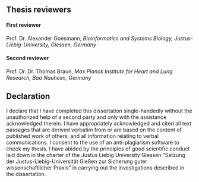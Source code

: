 ## Thesis reviewers {-}

#### First reviewer
Prof. Dr. Alexander Goesmann, *Bioinformatics and Systems Biology, Justus-Liebig-University, Giessen, Germany*

#### Second reviewer
Prof. Dr. Dr. Thomas Braun, *Max Planck Institute for Heart and Lung Research, Bad Nauheim, Germany*

## Declaration {-}

I declare that I have completed this dissertation single-handedly without the unauthorized help of a second party and only with the assistance acknowledged therein. I have appropriately acknowledged and cited all text passages that are derived verbatim from or are based on the content of published work of others, and all information relating to verbal communications. I consent to the use of an anti-plagiarism software to check my thesis. I have abided by the principles of good scientific conduct laid down in the charter of the Justus Liebig University Giessen "Satzung der Justus-Liebig-Universität Gießen zur Sicherung guter wissenschaftlicher Praxis" in carrying out the investigations described in the dissertation.


